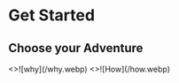 # Get Started


## Choose your Adventure

<Cards num={2}>
  <Cards.Card
    image
    arrow
    title="The Why?"
    href="https://omnid.io/"
  >
    <>![why](/why.webp)</>
  </Cards.Card>
  <Cards.Card image arrow title="The How ?" href="/protocol">
    <>![How](/how.webp)</>
  </Cards.Card>
</Cards>
